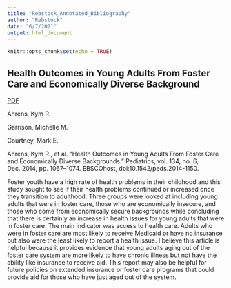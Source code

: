 ```yaml
---
title: "Rebstock_Annotated_Bibliography"
author: "Rebstock"
date: "6/7/2021"
output: html_document
---
```


```r
knitr::opts_chunk$set(echo = TRUE)
```


## Health Outcomes in Young Adults From Foster Care and Economically Diverse Background 
[PDF](https://pediatrics-aappublications-org.ezproxy.lib.vt.edu/content/134/6/1067)

Ahrens, Kym R.

Garrison, Michelle M.

Courtney, Mark E.

Ahrens, Kym R., et al. “Health Outcomes in Young Adults From Foster Care and Economically Diverse Backgrounds.” Pediatrics, vol. 134, no. 6, Dec. 2014, pp. 1067–1074. EBSCOhost, doi:10.1542/peds.2014-1150. 


Foster youth have a high rate of health problems in their childhood and this study sought to see if their health problems continued or increased once they transition to adulthood. Three groups were looked at including young adults that were in foster care, those who are economically insecure, and those who come from economically secure backgrounds while concluding that there is certainly an increase in health issues for young adults that were in foster care. The main indicator was access to health care. Adults who were in foster care are most likely to receive Medicaid or have no insurance but also were the least likely to report a health issue. I believe this article is helpful because it provides evidence that young adults aging out of the foster care system are more likely to have chronic illness but not have the ability like insurance to receive aid. This report may also be helpful for future policies on extended insurance or foster care programs that could provide aid for those who have just aged out of the system. 


## 








